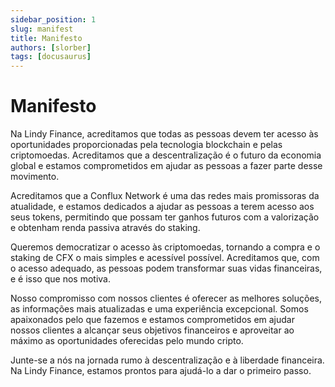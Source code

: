 ```yaml
---
sidebar_position: 1
slug: manifest
title: Manifesto
authors: [slorber]
tags: [docusaurus]
---
```


# Manifesto


Na Lindy Finance, acreditamos que todas as pessoas devem ter acesso às oportunidades proporcionadas pela tecnologia blockchain e pelas criptomoedas. Acreditamos que a descentralização é o futuro da economia global e estamos comprometidos em ajudar as pessoas a fazer parte desse movimento.

Acreditamos que a Conflux Network é uma das redes mais promissoras da atualidade, e estamos dedicados a ajudar as pessoas a terem acesso aos seus tokens, permitindo que possam ter ganhos futuros com a valorização e obtenham renda passiva através do staking.

Queremos democratizar o acesso às criptomoedas, tornando a compra e o staking de CFX o mais simples e acessível possível. Acreditamos que, com o acesso adequado, as pessoas podem transformar suas vidas financeiras, e é isso que nos motiva.

Nosso compromisso com nossos clientes é oferecer as melhores soluções, as informações mais atualizadas e uma experiência excepcional. Somos apaixonados pelo que fazemos e estamos comprometidos em ajudar nossos clientes a alcançar seus objetivos financeiros e aproveitar ao máximo as oportunidades oferecidas pelo mundo cripto.

Junte-se a nós na jornada rumo à descentralização e à liberdade financeira. Na Lindy Finance, estamos prontos para ajudá-lo a dar o primeiro passo.